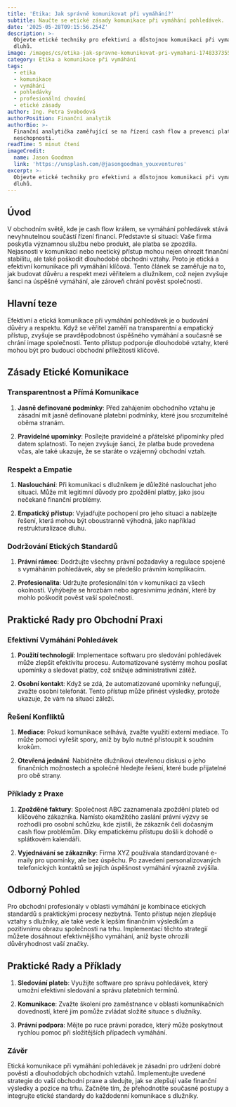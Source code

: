 ```yaml
---
title: 'Etika: Jak správně komunikovat při vymáhání?'
subtitle: Naučte se etické zásady komunikace při vymáhání pohledávek.
date: '2025-05-28T09:15:56.254Z'
description: >-
  Objevte etické techniky pro efektivní a důstojnou komunikaci při vymáhání
  dluhů.
image: /images/cs/etika-jak-spravne-komunikovat-pri-vymahani-1748337355941.jpg
category: Etika a komunikace při vymáhání
tags:
  - etika
  - komunikace
  - vymáhání
  - pohledávky
  - profesionální chování
  - etické zásady
author: Ing. Petra Svobodová
authorPosition: Finanční analytik
authorBio: >-
  Finanční analytička zaměřující se na řízení cash flow a prevenci platební
  neschopnosti.
readTime: 5 minut čtení
imageCredit:
  name: Jason Goodman
  link: 'https://unsplash.com/@jasongoodman_youxventures'
excerpt: >-
  Objevte etické techniky pro efektivní a důstojnou komunikaci při vymáhání
  dluhů.
---
```

## Úvod

V obchodním světě, kde je cash flow králem, se vymáhání pohledávek stává nevyhnutelnou součástí řízení financí. Představte si situaci: Vaše firma poskytla významnou službu nebo produkt, ale platba se zpozdila. Nejasnosti v komunikaci nebo neetický přístup mohou nejen ohrozit finanční stabilitu, ale také poškodit dlouhodobé obchodní vztahy. Proto je etická a efektivní komunikace při vymáhání klíčová. Tento článek se zaměřuje na to, jak budovat důvěru a respekt mezi věřitelem a dlužníkem, což nejen zvyšuje šanci na úspěšné vymáhání, ale zároveň chrání pověst společnosti.

## Hlavní teze

Efektivní a etická komunikace při vymáhání pohledávek je o budování důvěry a respektu. Když se věřitel zaměří na transparentní a empatický přístup, zvyšuje se pravděpodobnost úspěšného vymáhání a současně se chrání image společnosti. Tento přístup podporuje dlouhodobé vztahy, které mohou být pro budoucí obchodní příležitosti klíčové.

## Zásady Etické Komunikace

### Transparentnost a Přímá Komunikace

1. **Jasně definované podmínky**: Před zahájením obchodního vztahu je zásadní mít jasně definované platební podmínky, které jsou srozumitelné oběma stranám. 
   
2. **Pravidelné upomínky**: Posílejte pravidelné a přátelské připomínky před datem splatnosti. To nejen zvyšuje šanci, že platba bude provedena včas, ale také ukazuje, že se staráte o vzájemný obchodní vztah.

### Respekt a Empatie

1. **Naslouchání**: Při komunikaci s dlužníkem je důležité naslouchat jeho situaci. Může mít legitimní důvody pro zpoždění platby, jako jsou nečekané finanční problémy.

2. **Empatický přístup**: Vyjadřujte pochopení pro jeho situaci a nabízejte řešení, která mohou být oboustranně výhodná, jako například restrukturalizace dluhu.

### Dodržování Etických Standardů

1. **Právní rámec**: Dodržujte všechny právní požadavky a regulace spojené s vymáháním pohledávek, aby se předešlo právním komplikacím.
   
2. **Profesionalita**: Udržujte profesionální tón v komunikaci za všech okolností. Vyhýbejte se hrozbám nebo agresivnímu jednání, které by mohlo poškodit pověst vaší společnosti.

## Praktické Rady pro Obchodní Praxi

### Efektivní Vymáhání Pohledávek

1. **Použití technologií**: Implementace softwaru pro sledování pohledávek může zlepšit efektivitu procesu. Automatizované systémy mohou posílat upomínky a sledovat platby, což snižuje administrativní zátěž.

2. **Osobní kontakt**: Když se zdá, že automatizované upomínky nefungují, zvažte osobní telefonát. Tento přístup může přinést výsledky, protože ukazuje, že vám na situaci záleží.

### Řešení Konfliktů

1. **Mediace**: Pokud komunikace selhává, zvažte využití externí mediace. To může pomoci vyřešit spory, aniž by bylo nutné přistoupit k soudním krokům.

2. **Otevřená jednání**: Nabídněte dlužníkovi otevřenou diskusi o jeho finančních možnostech a společně hledejte řešení, které bude přijatelné pro obě strany.

### Příklady z Praxe

1. **Zpožděné faktury**: Společnost ABC zaznamenala zpoždění plateb od klíčového zákazníka. Namísto okamžitého zaslání právní výzvy se rozhodli pro osobní schůzku, kde zjistili, že zákazník čelí dočasným cash flow problémům. Díky empatickému přístupu došli k dohodě o splátkovém kalendáři.

2. **Vyjednávání se zákazníky**: Firma XYZ používala standardizované e-maily pro upomínky, ale bez úspěchu. Po zavedení personalizovaných telefonických kontaktů se jejich úspěšnost vymáhání výrazně zvýšila.

## Odborný Pohled

Pro obchodní profesionály v oblasti vymáhání je kombinace etických standardů s praktickými procesy nezbytná. Tento přístup nejen zlepšuje vztahy s dlužníky, ale také vede k lepším finančním výsledkům a pozitivnímu obrazu společnosti na trhu. Implementací těchto strategií můžete dosáhnout efektivnějšího vymáhání, aniž byste ohrozili důvěryhodnost vaší značky.

## Praktické Rady a Příklady

1. **Sledování plateb**: Využijte software pro správu pohledávek, který umožní efektivní sledování a správu platebních termínů.

2. **Komunikace**: Zvažte školení pro zaměstnance v oblasti komunikačních dovedností, které jim pomůže zvládat složité situace s dlužníky.

3. **Právní podpora**: Mějte po ruce právní poradce, který může poskytnout rychlou pomoc při složitějších případech vymáhání.

### Závěr

Etická komunikace při vymáhání pohledávek je zásadní pro udržení dobré pověsti a dlouhodobých obchodních vztahů. Implementujte uvedené strategie do vaší obchodní praxe a sledujte, jak se zlepšují vaše finanční výsledky a pozice na trhu. Začněte tím, že přehodnotíte současné postupy a integrujte etické standardy do každodenní komunikace s dlužníky.
